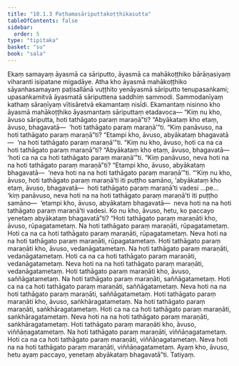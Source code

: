 ```yaml
---
title: "10.1.3 Paṭhamasāriputtakoṭṭhikasutta"
tableOfContents: false
sidebar:
  order: 5
type: "tipitaka"
basket: "su"
book: "sala"
---
```



<DynamicBreadcrumb />

<Division number="412" book="sala" bookNo="13" page="552">

<Paragraph number="1781" book="sala">
Ekaṃ samayaṃ āyasmā ca sāriputto, āyasmā ca mahākoṭṭhiko bārāṇasiyaṃ viharanti isipatane migadāye. Atha kho āyasmā mahākoṭṭhiko sāyanhasamayaṃ paṭisallānā vuṭṭhito yenāyasmā sāriputto tenupasaṅkami; upasaṅkamitvā āyasmatā sāriputtena saddhiṃ sammodi. Sammodanīyaṃ kathaṃ sāraṇīyaṃ vītisāretvā ekamantaṃ nisīdi. Ekamantaṃ nisinno kho āyasmā mahākoṭṭhiko āyasmantaṃ sāriputtaṃ etadavoca—
</Paragraph>

<Paragraph number="1782" book="sala">
“Kiṃ nu kho, āvuso sāriputta, hoti tathāgato paraṃ maraṇā”ti? “Abyākataṃ kho etaṃ, āvuso, bhagavatā—  ‘hoti tathāgato paraṃ maraṇā’”ti. “Kiṃ panāvuso, na hoti tathāgato paraṃ maraṇā”ti? “Etampi kho, āvuso, abyākataṃ bhagavatā—  ‘na hoti tathāgato paraṃ maraṇā’”ti. “Kiṃ nu kho, āvuso, hoti ca na ca hoti tathāgato paraṃ maraṇā”ti? “Abyākataṃ kho etaṃ, āvuso, bhagavatā—  ‘hoti ca na ca hoti tathāgato paraṃ maraṇā’”ti. “Kiṃ panāvuso, neva hoti na na hoti tathāgato paraṃ maraṇā”ti? “Etampi kho, āvuso, abyākataṃ bhagavatā—  ‘neva hoti na na hoti tathāgato paraṃ maraṇā’”ti.
</Paragraph>

<Paragraph number="1783" book="sala">
“‘Kiṃ nu kho, āvuso, hoti tathāgato paraṃ maraṇā’ti iti puṭṭho samāno, ‘abyākataṃ kho etaṃ, āvuso, bhagavatā—  hoti tathāgato paraṃ maraṇā’ti vadesi …pe…  ‘kiṃ panāvuso, neva hoti na na hoti tathāgato paraṃ maraṇā’ti iti puṭṭho samāno—  ‘etampi kho, āvuso, abyākataṃ bhagavatā—  neva hoti na na hoti tathāgato paraṃ maraṇā’ti vadesi. Ko nu kho, āvuso, hetu, ko paccayo yenetaṃ abyākataṃ bhagavatā”ti?
</Paragraph>

<Paragraph number="1784" book="sala">
“Hoti tathāgato paraṃ maraṇāti kho, āvuso, rūpagatametaṃ. Na hoti tathāgato paraṃ maraṇāti, rūpagatametaṃ. Hoti ca na ca hoti tathāgato paraṃ maraṇāti, rūpagatametaṃ. Neva hoti na na hoti tathāgato paraṃ maraṇāti, rūpagatametaṃ. Hoti tathāgato paraṃ maraṇāti kho, āvuso, vedanāgatametaṃ. Na hoti tathāgato paraṃ maraṇāti, vedanāgatametaṃ. Hoti ca na ca hoti tathāgato paraṃ maraṇāti, vedanāgatametaṃ. Neva hoti na na hoti tathāgato paraṃ maraṇāti, vedanāgatametaṃ. Hoti tathāgato paraṃ maraṇāti kho, āvuso, saññāgatametaṃ. Na hoti tathāgato paraṃ maraṇāti, saññāgatametaṃ. Hoti ca na ca hoti tathāgato paraṃ maraṇāti, saññāgatametaṃ. Neva hoti na na hoti tathāgato paraṃ maraṇāti, saññāgatametaṃ. Hoti tathāgato paraṃ maraṇāti kho, āvuso, saṅkhāragatametaṃ. Na hoti tathāgato paraṃ maraṇāti, saṅkhāragatametaṃ. Hoti ca na ca hoti tathāgato paraṃ maraṇāti, saṅkhāragatametaṃ. Neva hoti na na hoti tathāgato paraṃ maraṇāti, saṅkhāragatametaṃ. Hoti tathāgato paraṃ maraṇāti kho, āvuso, viññāṇagatametaṃ. Na hoti tathāgato paraṃ maraṇāti, viññāṇagatametaṃ. Hoti ca na ca hoti tathāgato paraṃ maraṇāti, viññāṇagatametaṃ. Neva hoti na na hoti tathāgato paraṃ maraṇāti, viññāṇagatametaṃ. Ayaṃ kho, āvuso, hetu ayaṃ paccayo, yenetaṃ abyākataṃ bhagavatā”ti.

</Paragraph>
</Division>

<Paragraph number="1785" type="center" book="sala">
Tatiyaṃ.
</Paragraph>